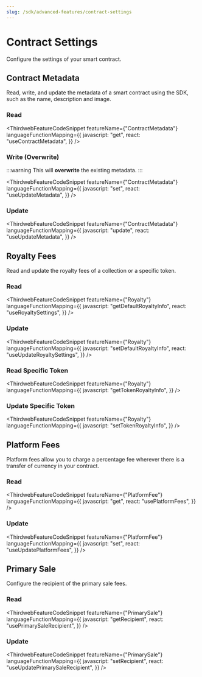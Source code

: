 ```yaml
---
slug: /sdk/advanced-features/contract-settings
---
```



# Contract Settings

Configure the settings of your smart contract.

## Contract Metadata

Read, write, and update the metadata of a smart contract using the SDK,
such as the name, description and image.

### Read

<ThirdwebFeatureCodeSnippet
  featureName={"ContractMetadata"}
  languageFunctionMapping={{
    javascript: "get",
    react: "useContractMetadata",
  }}
/>

### Write (Overwrite)

:::warning
This will **overwrite** the existing metadata.
:::

<ThirdwebFeatureCodeSnippet
  featureName={"ContractMetadata"}
  languageFunctionMapping={{
    javascript: "set",
    react: "useUpdateMetadata",
  }}
/>

### Update

<ThirdwebFeatureCodeSnippet
  featureName={"ContractMetadata"}
  languageFunctionMapping={{
    javascript: "update",
    react: "useUpdateMetadata",
  }}
/>

## Royalty Fees

Read and update the royalty fees of a collection or a specific token.

### Read

<ThirdwebFeatureCodeSnippet
  featureName={"Royalty"}
  languageFunctionMapping={{
    javascript: "getDefaultRoyaltyInfo",
    react: "useRoyaltySettings",
  }}
/>

### Update

<ThirdwebFeatureCodeSnippet
  featureName={"Royalty"}
  languageFunctionMapping={{
    javascript: "setDefaultRoyaltyInfo",
    react: "useUpdateRoyaltySettings",
  }}
/>

### Read Specific Token

<ThirdwebFeatureCodeSnippet
  featureName={"Royalty"}
  languageFunctionMapping={{
    javascript: "getTokenRoyaltyInfo",
  }}
/>

### Update Specific Token

<ThirdwebFeatureCodeSnippet
  featureName={"Royalty"}
  languageFunctionMapping={{
    javascript: "setTokenRoyaltyInfo",
  }}
/>

## Platform Fees

Platform fees allow you to charge a percentage fee wherever there is a transfer of currency in your contract.

### Read

<ThirdwebFeatureCodeSnippet
  featureName={"PlatformFee"}
  languageFunctionMapping={{
    javascript: "get",
    react: "usePlatformFees",
  }}
/>

### Update

<ThirdwebFeatureCodeSnippet
  featureName={"PlatformFee"}
  languageFunctionMapping={{
    javascript: "set",
    react: "useUpdatePlatformFees",
  }}
/>

## Primary Sale

Configure the recipient of the primary sale fees.

### Read

<ThirdwebFeatureCodeSnippet
  featureName={"PrimarySale"}
  languageFunctionMapping={{
    javascript: "getRecipient",
    react: "usePrimarySaleRecipient",
  }}
/>

### Update

<ThirdwebFeatureCodeSnippet
  featureName={"PrimarySale"}
  languageFunctionMapping={{
    javascript: "setRecipient",
    react: "useUpdatePrimarySaleRecipient",
  }}
/>
